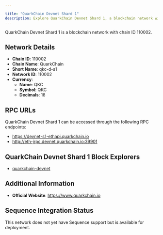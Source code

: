 ```yaml
---

title: "QuarkChain Devnet Shard 1"
description: Explore QuarkChain Devnet Shard 1, a blockchain network with chain ID 110002. Learn about its native currency, QKC, and how to interact with the network.
---
```




QuarkChain Devnet Shard 1 is a blockchain network with chain ID 110002.

## Network Details

- **Chain ID**: 110002
- **Chain Name**: QuarkChain
- **Short Name**: qkc-d-s1
- **Network ID**: 110002
- **Currency**: 
  - **Name**: QKC
  - **Symbol**: QKC
  - **Decimals**: 18

## RPC URLs

QuarkChain Devnet Shard 1 can be accessed through the following RPC endpoints:

- https://devnet-s1-ethapi.quarkchain.io
- http://eth-jrpc.devnet.quarkchain.io:39901

## QuarkChain Devnet Shard 1 Block Explorers

- [quarkchain-devnet](https://devnet.quarkchain.io/1)

## Additional Information

- **Official Website**: https://www.quarkchain.io

## Sequence Integration Status

This network does not yet have Sequence support but is available for deployment.
